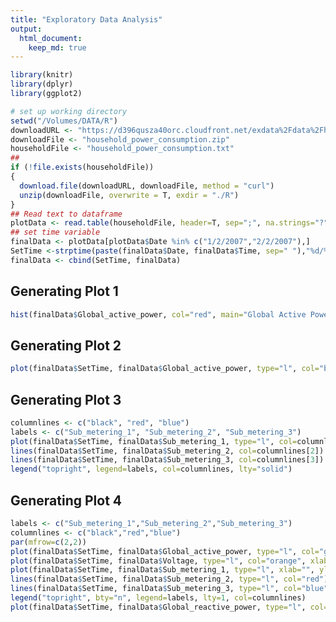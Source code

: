 ```yaml
---
title: "Exploratory Data Analysis"
output: 
  html_document:
    keep_md: true
---
```

```r
library(knitr)
library(dplyr)
library(ggplot2)

# set up working directory
setwd("/Volumes/DATA/R")
downloadURL <- "https://d396qusza40orc.cloudfront.net/exdata%2Fdata%2Fhousehold_power_consumption.zip"
downloadFile <- "household_power_consumption.zip"
householdFile <- "household_power_consumption.txt"
## 
if (!file.exists(householdFile)) 
{
  download.file(downloadURL, downloadFile, method = "curl")
  unzip(downloadFile, overwrite = T, exdir = "./R")
}
## Read text to dataframe
plotData <- read.table(householdFile, header=T, sep=";", na.strings="?")
## set time variable
finalData <- plotData[plotData$Date %in% c("1/2/2007","2/2/2007"),]
SetTime <-strptime(paste(finalData$Date, finalData$Time, sep=" "),"%d/%m/%Y %H:%M:%S")
finalData <- cbind(SetTime, finalData)

```

## Generating Plot 1
```r
hist(finalData$Global_active_power, col="red", main="Global Active Power", xlab="Global Active Power (kilowatts)")
```

## Generating Plot 2
```r
plot(finalData$SetTime, finalData$Global_active_power, type="l", col="black", xlab="", ylab="Global Active Power (kilowatts)")
```

## Generating Plot 3
```r
columnlines <- c("black", "red", "blue")
labels <- c("Sub_metering_1", "Sub_metering_2", "Sub_metering_3")
plot(finalData$SetTime, finalData$Sub_metering_1, type="l", col=columnlines[1], xlab="", ylab="Energy sub metering")
lines(finalData$SetTime, finalData$Sub_metering_2, col=columnlines[2])
lines(finalData$SetTime, finalData$Sub_metering_3, col=columnlines[3])
legend("topright", legend=labels, col=columnlines, lty="solid")
```

## Generating Plot 4
```r
labels <- c("Sub_metering_1","Sub_metering_2","Sub_metering_3")
columnlines <- c("black","red","blue")
par(mfrow=c(2,2))
plot(finalData$SetTime, finalData$Global_active_power, type="l", col="green", xlab="", ylab="Global Active Power")
plot(finalData$SetTime, finalData$Voltage, type="l", col="orange", xlab="datetime", ylab="Voltage")
plot(finalData$SetTime, finalData$Sub_metering_1, type="l", xlab="", ylab="Energy sub metering")
lines(finalData$SetTime, finalData$Sub_metering_2, type="l", col="red")
lines(finalData$SetTime, finalData$Sub_metering_3, type="l", col="blue")
legend("topright", bty="n", legend=labels, lty=1, col=columnlines)
plot(finalData$SetTime, finalData$Global_reactive_power, type="l", col="blue", xlab="datetime", ylab="Global_reactive_power")
```
  